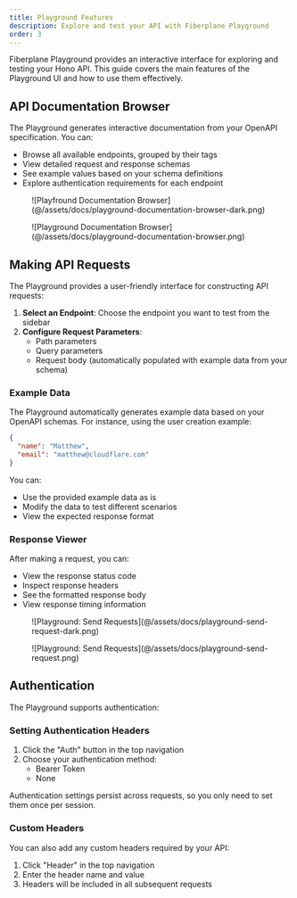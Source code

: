 ```yaml
---
title: Playground Features
description: Explore and test your API with Fiberplane Playground
order: 3
---
```



Fiberplane Playground provides an interactive interface for exploring and testing your Hono API. This guide covers the main features of the Playground UI and how to use them effectively.

## API Documentation Browser

The Playground generates interactive documentation from your OpenAPI specification. You can:

- Browse all available endpoints, grouped by their tags
- View detailed request and response schemas
- See example values based on your schema definitions
- Explore authentication requirements for each endpoint

<figure class="light:sl-hidden">
  ![Playfround Documentation
  Browser](@/assets/docs/playground-documentation-browser-dark.png)
</figure>

<figure class="dark:sl-hidden">
  ![Playground Documentation
  Browser](@/assets/docs/playground-documentation-browser.png)
</figure>

## Making API Requests

The Playground provides a user-friendly interface for constructing API requests:

1. **Select an Endpoint**: Choose the endpoint you want to test from the sidebar
2. **Configure Request Parameters**:
   - Path parameters
   - Query parameters
   - Request body (automatically populated with example data from your schema)

### Example Data

The Playground automatically generates example data based on your OpenAPI schemas. For instance, using the user creation example:

```json
{
  "name": "Matthew",
  "email": "matthew@cloudflare.com"
}
```

You can:

- Use the provided example data as is
- Modify the data to test different scenarios
- View the expected response format

### Response Viewer

After making a request, you can:

- View the response status code
- Inspect response headers
- See the formatted response body
- View response timing information

<figure class="light:sl-hidden">
  ![Playground: Send Requests](@/assets/docs/playground-send-request-dark.png)
</figure>

<figure class="dark:sl-hidden">
  ![Playground: Send Requests](@/assets/docs/playground-send-request.png)
</figure>

## Authentication

The Playground supports authentication:

### Setting Authentication Headers

1. Click the "Auth" button in the top navigation
2. Choose your authentication method:
   - Bearer Token
   - None

<Aside type="tip">
  Authentication settings persist across requests, so you only need to set them
  once per session.
</Aside>

### Custom Headers

You can also add any custom headers required by your API:

1. Click "Header" in the top navigation
2. Enter the header name and value
3. Headers will be included in all subsequent requests
